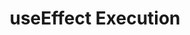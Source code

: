 ---
id: "react_tf_medium_001"
questionType: "TRUE_FALSE"
title: "useEffect Execution"
statement: "The useEffect hook runs after every render by default."
difficulty: "MEDIUM"
category: "React"
correctAnswer: true
explanation: "Without a dependency array, useEffect runs after every render."
---